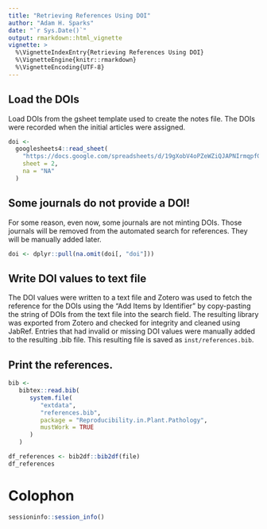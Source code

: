 ```yaml
---
title: "Retrieving References Using DOI"
author: "Adam H. Sparks"
date: "`r Sys.Date()`"
output: rmarkdown::html_vignette
vignette: >
  %\VignetteIndexEntry{Retrieving References Using DOI}
  %\VignetteEngine{knitr::rmarkdown}
  %\VignetteEncoding{UTF-8}
---
```


## Load the DOIs

Load DOIs from the gsheet template used to create the notes file.
The DOIs were recorded when the initial articles were assigned.

```r
doi <-
  googlesheets4::read_sheet(
    "https://docs.google.com/spreadsheets/d/19gXobV4oPZeWZiQJAPNIrmqpfGQtpapXWcSxaXRw1-M/edit#gid=1579463541",
    sheet = 2,
    na = "NA"
  )
```

## Some journals do not provide a DOI!

For some reason, even now, some journals are not minting DOIs.
Those journals will be removed from the automated search for references.
They will be manually added later.

```r
doi <- dplyr::pull(na.omit(doi[, "doi"]))
```

## Write DOI values to text file

The DOI values were written to a text file and Zotero was used to fetch the reference for the DOIs using the "Add Items by Identifier" by copy-pasting the string of DOIs from the text file into the search field.
The resulting library was exported from Zotero and checked for integrity and cleaned using JabRef.
Entries that had invalid or missing DOI values were manually added to the resulting .bib file.
This resulting file is saved as `inst/references.bib`.

## Print the references.

```r
bib <-
   bibtex::read.bib(
      system.file(
         "extdata",
         "references.bib",
         package = "Reproducibility.in.Plant.Pathology",
         mustWork = TRUE
      )
   )

df_references <- bib2df::bib2df(file)
df_references
```

# Colophon
```r
sessioninfo::session_info()
```
